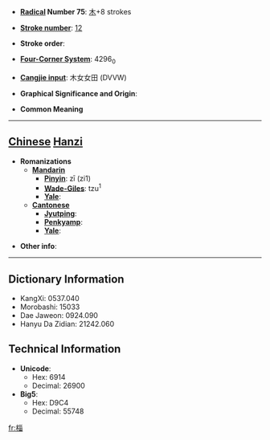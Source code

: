 * '''[[Wiktionary:Chinese radical index| Radical]] Number 75''': [[Wiktionary:Chinese radical index 木|木]]+8 strokes

* '''[[Wiktionary:Chinese total strokes index|Stroke number]]''': [[Wiktionary:Chinese total strokes index 12|12]]

* '''Stroke order''': 

* '''[[Wiktionary:Chinese four corner index|Four-Corner System]]''': 4296<sub>0</sub>

* '''[[Wiktionary:Chinese Cangjie index|Cangjie input]]''': 木女女田 (DVVW)

* '''Graphical Significance and Origin''': 

* '''Common Meaning'''

----

== [[Chinese]] [[Hanzi]] ==

* '''Romanizations'''
** '''[[Mandarin]]'''
*** '''[[Pinyin]]''': zī (zi1)
*** '''[[Wade-Giles]]''': tzu<sup>1</sup>
*** '''[[Yale]]''': 
** '''[[Cantonese]]'''
*** '''[[Jyutping]]''':
*** '''[[Penkyamp]]''': 
*** '''[[Yale]]''': 

* '''Other info''': 

----

== Dictionary Information ==

* KangXi: 0537.040
* Morobashi: 15033
* Dae Jaweon: 0924.090
* Hanyu Da Zidian: 21242.060

== Technical Information ==

* '''Unicode''':
** Hex: 6914
** Decimal: 26900
* '''Big5''':
** Hex: D9C4
** Decimal: 55748

[[fr:椔]]